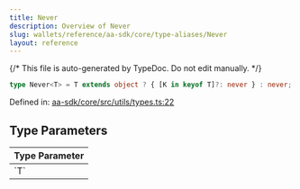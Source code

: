 ```yaml
---
title: Never
description: Overview of Never
slug: wallets/reference/aa-sdk/core/type-aliases/Never
layout: reference
---
```


{/* This file is auto-generated by TypeDoc. Do not edit manually. */}

```ts
type Never<T> = T extends object ? { [K in keyof T]?: never } : never;
```

Defined in: [aa-sdk/core/src/utils/types.ts:22](https://github.com/alchemyplatform/aa-sdk/blob/dc58c113ff1eeb06d4b3f76c505cbbaad47db8fc/aa-sdk/core/src/utils/types.ts#L22)

## Type Parameters

<table>
  <thead>
    <tr>
      <th align="left">Type Parameter</th>
    </tr>
  </thead>

  <tbody>
    <tr>
      <td>
        `T`
      </td>
    </tr>
  </tbody>
</table>
